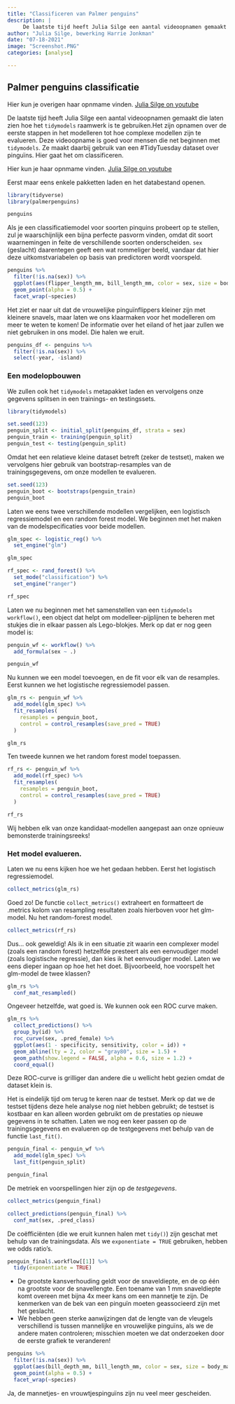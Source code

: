 ```yaml
---
title: "Classificeren van Palmer penguins"
description: |
     De laatste tijd heeft Julia Silge een aantal videoopnamen gemaakt die laten zien hoe het `tidymodels` raamwerk is te gebruiken.Het zijn opnamen over de eerste stappen in het modelleren tot hoe complexe modellen zijn te evalueren. Deze videoopname is goed voor mensen die net beginnen met `tidymodels`. Ze maakt daarbij gebruik van een #TidyTuesday dataset over pinguïns. Hier gaat het om classificeren. 
author: "Julia Silge, bewerking Harrie Jonkman" 
date: "07-18-2021"
image: "Screenshot.PNG"
categories: [analyse]

---
```


## Palmer penguins classificatie

Hier kun je overigen haar opnmame vinden. [Julia Silge on youtube](https://www.youtube.com/watch?v=z57i2GVcdww&t=1235s)

De laatste tijd heeft Julia Silge een aantal videoopnamen gemaakt die laten zien hoe het `tidymodels` raamwerk is te gebruiken.Het zijn opnamen over de eerste stappen in het modelleren tot hoe complexe modellen zijn te evalueren. Deze videoopname is goed voor mensen die net beginnen met `tidymodels`. Ze maakt daarbij gebruik van een #TidyTuesday dataset over pinguïns. Hier gaat het om classificeren.

Hier kun je haar opnmame vinden.
[Julia Silge on youtube](https://www.youtube.com/watch?v=z57i2GVcdww&t=1235s)

Eerst maar eens enkele pakketten laden en het databestand openen.

```r
library(tidyverse)
library(palmerpenguins)

penguins
```

Als je een classificatiemodel voor soorten pinquins probeert op te stellen, zul je waarschijnlijk een bijna perfecte pasvorm vinden, omdat dit soort waarnemingen in feite de verschillende soorten onderscheiden. `sex` (geslacht) daarentegen geeft een wat rommeliger beeld, vandaar dat hier deze uitkomstvariabelen op basis van predictoren wordt voorspeld.

```r
penguins %>%
  filter(!is.na(sex)) %>%
  ggplot(aes(flipper_length_mm, bill_length_mm, color = sex, size = body_mass_g)) +
  geom_point(alpha = 0.5) +
  facet_wrap(~species)
```
Het ziet er naar uit dat de vrouwelijke pinguïnflippers kleiner zijn met kleinere snavels, maar laten we ons klaarmaken voor het modelleren om meer te weten te komen! De informatie over het eiland of het jaar zullen we niet gebruiken in ons model. Die halen we eruit.

```r
penguins_df <- penguins %>%
  filter(!is.na(sex)) %>%
  select(-year, -island)
```

### Een modelopbouwen
We zullen ook het `tidymodels` metapakket laden en vervolgens onze gegevens splitsen in een trainings- en testingssets.

```r
library(tidymodels)

set.seed(123)
penguin_split <- initial_split(penguins_df, strata = sex)
penguin_train <- training(penguin_split)
penguin_test <- testing(penguin_split)

```

Omdat het een relatieve kleine dataset betreft (zeker de testset), maken we vervolgens hier gebruik van bootstrap-resamples van de trainingsgegevens, om onze modellen te evalueren.

```r
set.seed(123)
penguin_boot <- bootstraps(penguin_train)
penguin_boot
```

Laten we eens twee verschillende modellen vergelijken, een logistisch regressiemodel en een random forest model. We beginnen met het maken van de modelspecificaties voor beide modellen.

```r
glm_spec <- logistic_reg() %>%
  set_engine("glm")

glm_spec
```

```r
rf_spec <- rand_forest() %>%
  set_mode("classification") %>%
  set_engine("ranger")

rf_spec
```

Laten we nu beginnen met het samenstellen van een `tidymodels workflow()`, een object dat helpt om modelleer-pijplijnen te beheren met stukjes die in elkaar passen als Lego-blokjes. Merk op dat er nog geen model is:

```r
penguin_wf <- workflow() %>%
  add_formula(sex ~ .)

penguin_wf
```

Nu kunnen we een model toevoegen, en de fit voor elk van de resamples. Eerst kunnen we het logistische regressiemodel passen.

```r
glm_rs <- penguin_wf %>%
  add_model(glm_spec) %>%
  fit_resamples(
    resamples = penguin_boot,
    control = control_resamples(save_pred = TRUE)
  )

glm_rs
```


Ten tweede kunnen we het random forest model toepassen.

```r
rf_rs <- penguin_wf %>%
  add_model(rf_spec) %>%
  fit_resamples(
    resamples = penguin_boot,
    control = control_resamples(save_pred = TRUE)
  )

rf_rs

```

Wij hebben elk van onze kandidaat-modellen aangepast aan onze opnieuw bemonsterde trainingsreeks!

### Het model evalueren.
Laten we nu eens kijken hoe we het gedaan hebben. Eerst het logistisch regressiemodel. 


```r
collect_metrics(glm_rs)
```

Goed zo! De functie `collect_metrics()` extraheert en formatteert de .metrics kolom van resampling resultaten zoals hierboven voor het glm-model. Nu het random-forest model.

```r
collect_metrics(rf_rs)
```

Dus... ook geweldig! Als ik in een situatie zit waarin een complexer model (zoals een random forest) hetzelfde presteert als een eenvoudiger model (zoals logistische regressie), dan kies ik het eenvoudiger model. Laten we eens dieper ingaan op hoe het het doet. Bijvoorbeeld, hoe voorspelt het glm-model de twee klassen?

```r
glm_rs %>%
  conf_mat_resampled()
```

Ongeveer hetzelfde, wat goed is. We kunnen ook een ROC curve maken.

```r
glm_rs %>%
  collect_predictions() %>%
  group_by(id) %>%
  roc_curve(sex, .pred_female) %>%
  ggplot(aes(1 - specificity, sensitivity, color = id)) +
  geom_abline(lty = 2, color = "gray80", size = 1.5) +
  geom_path(show.legend = FALSE, alpha = 0.6, size = 1.2) +
  coord_equal()
```

Deze ROC-curve is grilliger dan andere die u wellicht hebt gezien omdat de dataset klein is.

Het is eindelijk tijd om terug te keren naar de testset. Merk op dat we de testset tijdens deze hele analyse nog niet hebben gebruikt; de testset is kostbaar en kan alleen worden gebruikt om de prestaties op nieuwe gegevens in te schatten. Laten we nog een keer passen op de trainingsgegevens en evalueren op de testgegevens met behulp van de functie `last_fit()`.

```r
penguin_final <- penguin_wf %>%
  add_model(glm_spec) %>%
  last_fit(penguin_split)

penguin_final
```

De metriek en voorspellingen hier zijn op de *testgegevens*.

```r
collect_metrics(penguin_final)
```

```r
collect_predictions(penguin_final) %>%
  conf_mat(sex, .pred_class)
```

De coëfficiënten (die we eruit kunnen halen met `tidy()`) zijn geschat met behulp van de trainingsdata. Als we `exponentiate = TRUE` gebruiken, hebben we odds ratio's.

```r
penguin_final$.workflow[[1]] %>%
  tidy(exponentiate = TRUE)
```
- De grootste kansverhouding geldt voor de snaveldiepte, en de op één na grootste voor de snavellengte. Een toename van 1 mm snaveldiepte komt overeen met bijna 4x meer kans om een mannetje te zijn. De kenmerken van de bek van een pinguïn moeten geassocieerd zijn met het geslacht.   
- We hebben geen sterke aanwijzingen dat de lengte van de vleugels verschillend is tussen mannelijke en vrouwelijke pinguïns, als we de andere maten controleren; misschien moeten we dat onderzoeken door de eerste grafiek te veranderen!

```r
penguins %>%
  filter(!is.na(sex)) %>%
  ggplot(aes(bill_depth_mm, bill_length_mm, color = sex, size = body_mass_g)) +
  geom_point(alpha = 0.5) +
  facet_wrap(~species)
```
Ja, de mannetjes- en vrouwtjespinguïns zijn nu veel meer gescheiden.


